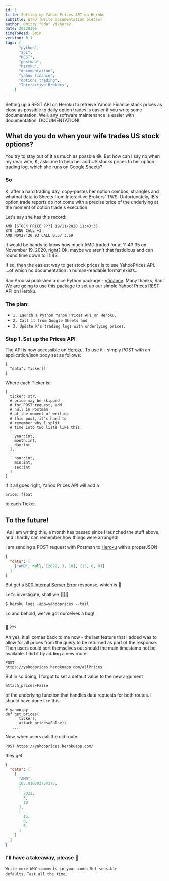 ```yaml
---
id: 1
title: Setting up Yahoo Prices API on Heroku
subtitle: WTFD (write documentation please)
author: Dmitry "Oda" Vikhorev 
date: 20220305
timeToRead: 5min
version: 0.1
tags: [
      "python",
      "api",
      "REST",
      "postman",
      "heroku",
      "documentation",
      "yahoo finance",
      "options trading",
      "Interactive Brokers",
    ]
---
```


<TLDR>
Setting up a REST API on Heroku to retreive Yahoo! Finance stock prices as close as possible to daily option trades is easier if you write some documentation.
Well, any software maintenance is easier with documentation. DOCUMENTATION!
</TLDR>

##  What do you do when your wife trades US stock options?
        
You try to stay out of it as much as possble 😂. But how can I say no when my dear wife, K, asks me to help her add US stocks prices to her option trading log, which she runs on Google Sheets?
<PB8/>

### So

K, after a hard trading day, copy-pastes her option combos, strangles
and whatnot data to Sheets from Interactive Brokers' TWS.
Unfortunately, IB's option trade reports do not come with a precise
price of the underlying at the moment of option trade's execution.
<PB8/>

Let's say she has this record:
<PB4/>

```
AMD [STOCK PRICE ???] 19/11/2020 11:43:35 
BTO LONG CALL +3 
AMD NOV27'20 93 CALL 0.57 3.59
```
<PB8/>

It would be handy to know how much AMD traded for at 11:43:35 on November 19, 2020, right? 
Ok, maybe we aren't that fastidious and can round time down to 11:43.
<PB8/>
  
If so, then the easiest way to get stock prices is to use YahooPrices
API. ...of which no documentation in human-readable format exists...
<PB8/>

Ran Aroussi published a nice Python package - <a href="https://pypi.org/project/yfinance/">yfinance</a>. Many thanks, Ran! We are going to use this package to set up our simple Yahoo! Prices REST API on Heroku.
<PB8/>

### The plan:
-  <Code>1. Launch a Python Yahoo Prices API on Heroku,</Code>
-  <Code>2. Call it from Google Sheets and</Code>
-  <Code>3. Update K's trading logs with underlying prices.</Code>
<PB4/>

### Step 1. Set up the Prices API
The API is now accessible on <a href="https://yahooprices.herokuapp.com">Heroku</a>. To use it - simply POST with an application/json body set as follows:
<PB4/>

```
{ 
  "data": Ticker[] 
}
```
<PB2/>

Where each Ticker is:
<PB4/>

```
[
  ticker: str, 
  # price may be skipped 
  # for POST request, add 
  # null in Postman 
  # at the moment of writing 
  # this post, it's hard to 
  # remember why I split 
  # time into two lists like this.         
  [
    year:int, 
    month:int, 
    day:int
  ], 
  [
    hour:int, 
    min:int, 
    sec:int
  ]
]
```    
<PB8/>
If it all goes right, Yahoo Prices API will add a
<PB4/>
        
```
price: float
```
<PB4/>
to each Ticker.
<PB8/>

## To the future!
<Image
  className="rounded mx-auto"
  width={800}
  height={800}
  src="/3dayslater.jpeg"
  alt=""
/>
<PB4/>
As I am writing this, a month has passed since I launched the stuff
above, and I hardly can remember how things were arranged!
        
I am sending a POST request with Postman to <a href="https://yahooprices.herokuapp.com">Heroku</a> with a properJSON:
<PB4/> 

```json
{ 
  "data": [
    ["AMD", null, [2022, 3, 10], [15, 0, 0]]
  ]
}
```
<PB4/>

But get a
<a href="https://www.lifewire.com/500-internal-server-error-explained-2622938">500 Internal Server Error</a>
response, which is 😬
<PB4/>

Let's investigate, shall we 🕵🏻‍♂️
<PB4/>
          
```
$ heroku logs -app=yahooprices --tail
```
<PB4/>

Lo and behold, we&quot;ve got ourselves a bug!
<PB4/>
        
<Image
  className="rounded mx-auto"
  width={800}
  height={800}
  src="/ypb.png"
  alt=""
/>

<PB4/>
🤔 ???
<PB4/>
        
Ah yes, it all comes back to me now - the last feature that I added
was to allow for all prices from the query to be returned as part of
the response. Then users could sort themselves out should the main
timestamp not be available. I did it by adding a new route:
<PB4/>
```
POST 
https://yahooprices.herokuapp.com/allPrices
```
<PB4/>

But in so doing, I forgot to set a default value to the new argument
<PB4/>
        
```
attach_prices=False
```
<PB4/>
        
of the underlying function that handles data requests for both routes.
I should have done like this:
<PB4/>
        
```
# yahoo.py 
def get_prices(
      tickers, 
      attach_prices=False):
   ...
```
<PB4/>

Now, when users call the old route:
<PB4/>
        
```
POST https://yahooprices.herokuapp.com/
```
<PB4/>

they get
<PB4/>

```json
{
  "data": [
    [
      "AMD",
      105.810302734375,
      [
        2022,
        3,
        10
      ],
      [
        15,
        0,
        0
      ]
    ]
  ]
}
```
<PB8/>

### I'll have a takeaway, please 🍟 
<Code>Write more WHY-comments in your code.</Code>
<Code>Set sensible defaults.</Code>
<Code>Test all the time.</Code>
